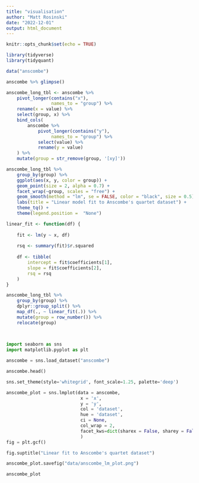 ```yaml
---
title: "visualisation"
author: "Matt Rosinski"
date: "2022-12-01"
output: html_document
---
```


```r
knitr::opts_chunk$set(echo = TRUE)
```

```r
library(tidyverse)
library(tidyquant)

data("anscombe")

anscombe %>% glimpse()

anscombe_long_tbl <- anscombe %>% 
    pivot_longer(contains("x"), 
                 names_to = "group") %>% 
    rename(x = value) %>% 
    select(group, x) %>% 
    bind_cols(
        anscombe %>% 
            pivot_longer(contains("y"), 
                 names_to = "group") %>% 
            select(value) %>% 
            rename(y = value)
    ) %>% 
    mutate(group = str_remove(group, '[xy]'))

anscombe_long_tbl %>%  
    group_by(group) %>% 
    ggplot(aes(x, y, color = group)) +
    geom_point(size = 2, alpha = 0.7) +
    facet_wrap(~group, scales = "free") +
    geom_smooth(method = "lm", se = FALSE, color = "black", size = 0.5) +
    labs(title = "Linear model fit to Anscombe's quartet dataset") +
    theme_tq() +
    theme(legend.position =  "None") 

```


```r
linear_fit <- function(df) {
    
    fit <- lm(y ~ x, df)
    
    rsq <- summary(fit)$r.squared
    
    df <- tibble(
        intercept = fit$coefficients[1],
        slope = fit$coefficients[2],
        rsq = rsq
    )
}

anscombe_long_tbl %>% 
    group_by(group) %>% 
    dplyr::group_split() %>%
    map_df(., ~ linear_fit(.)) %>% 
    mutate(group = row_number()) %>% 
    relocate(group)
    
    
```

```python
import seaborn as sns
import matplotlib.pyplot as plt

anscombe = sns.load_dataset("anscombe")

anscombe.head()

sns.set_theme(style='whitegrid', font_scale=1.25, palette='deep')

anscombe_plot = sns.lmplot(data = anscombe,
                            x = 'x',
                            y = 'y',
                            col = 'dataset', 
                            hue = 'dataset',
                            ci = None,
                            col_wrap = 2,
                            facet_kws=dict(sharex = False, sharey = False)
                            )
fig = plt.gcf()

fig.suptitle("Linear fit to Anscombe's quartet dataset")

anscombe_plot.savefig("data/anscombe_lm_plot.png")

anscombe_plot

```

